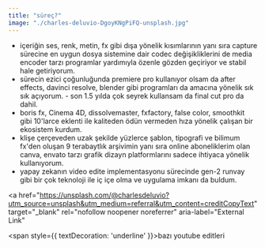 ```yaml
---
title: "süreç?"
image: "./charles-deluvio-DgoyKNgPiFQ-unsplash.jpg"
---
```



- içeriğin ses, renk, metin, fx gibi dışa yönelik kısımlarının yanı sıra capture sürecine en uygun dosya sistemine dair codec değişikliklerini de media encoder tarzı programlar yardımıyla özenle gözden geçiriyor ve stabil hale getiriyorum.
- sürecin ezici çoğunluğunda premiere pro kullanıyor olsam da after effects, davinci resolve, blender gibi programları da amacına yönelik sık sık açıyorum. - son 1.5 yılda çok seyrek kullansam da final cut pro da dahil.
- boris fx, Cinema 4D, dissolvemaster, fxfactory, false color, smoothkit gibi 10'larce eklenti ile kaliteden ödün vermeden hıza yönelik çalışan bir ekosistem kurdum.
- klişe çerçeveden uzak şekilde yüzlerce şablon, tipografi ve bilimum fx'den oluşan 9 terabaytlık arşivimin yanı sıra online aboneliklerim olan canva, envato tarzı grafik dizayn platformlarını sadece ihtiyaca yönelik kullanıyorum.
- yapay zekanın video edite implementasyonu sürecinde gen-2 runvay gibi bir çok teknoloji ile iç içe olma ve uygulama imkanı da buldum.

<a
  href="https://unsplash.com/@charlesdeluvio?utm_source=unsplash&utm_medium=referral&utm_content=creditCopyText"
  target="_blank"
  rel="nofollow noopener noreferrer"
  aria-label="External Link"
>
  <span style={{ textDecoration: 'underline' }}>bazı youtube editleri</span>
</a>